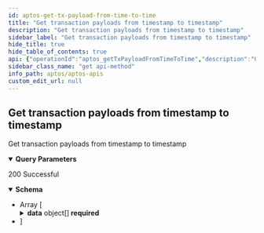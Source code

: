 ```yaml
---
id: aptos-get-tx-payload-from-time-to-time
title: "Get transaction payloads from timestamp to timestamp"
description: "Get transaction payloads from timestamp to timestamp"
sidebar_label: "Get transaction payloads from timestamp to timestamp"
hide_title: true
hide_table_of_contents: true
api: {"operationId":"aptos_getTxPayloadFromTimeToTime","description":"Get transaction payloads from timestamp to timestamp","parameters":[{"name":"from_time","required":true,"in":"query","description":"From timestamp","schema":{"type":"number"}},{"name":"to_time","required":true,"in":"query","description":"To timestamp","schema":{"type":"number"}},{"name":"limit","required":false,"in":"query","description":"Number of item displayed per page, default: 10","schema":{"type":"number"}},{"name":"offset","required":false,"in":"query","description":"Number of skipped item, default: 0","schema":{"type":"number"}}],"responses":{"200":{"description":"200 Successful","content":{"application/json":{"schema":{"type":"array","items":{"type":"object","properties":{"data":{"description":"Array of documents","type":"array","items":{"type":"object","properties":{"blockHeight":{"type":"number","example":1,"description":"blockHeight"},"blockTime":{"format":"date-time","type":"string","example":"2023-06-14 14:14:42.380","description":"blockTime"},"timestamp":{"type":"number","example":1,"description":"timestamp"},"txVersion":{"type":"number","example":1,"description":"txVersion"},"txType":{"type":"string","example":"block_metadata_transaction","description":"txType"},"txHash":{"type":"string","example":"0xbf3d139d0bbe68f1db6d393b135c2ed12ab5ec1635f08b26994180d1e6434dd1","description":"txHash"},"function":{"type":"string","example":"function","description":"function"},"typeArguments":{"type":"string","example":"[\"0x1::aptos_coin::AptosCoin\"]","description":"typeArguments"},"arguments":{"type":"string","example":"[\"1000\", \"10\"]","description":"arguments"}},"required":["blockHeight","blockTime","timestamp","txVersion","txType","txHash","function","typeArguments","arguments"],"title":"TxPayloadResponseDto"}}},"required":["data"],"title":"ListTxPayloadResponseDto"}}}}}},"tags":["Get transaction payloads"],"security":[{"apiKey":[]}],"method":"get","path":"/v1/tx-payloads/txPayloadFromTimeToTime","servers":[{"url":"https://aptos-mainnet-api.blocklens.io","description":"Aptos Mainnet Dev Server"}],"securitySchemes":{"bearer":{"scheme":"bearer","bearerFormat":"JWT","type":"http"},"basic":{"type":"http","scheme":"basic"},"apiKey":{"type":"apiKey","name":"X-API-KEY","in":"header"}},"info":{"title":"APTOS APIs","description":"Swagger documentation","version":"1.0.0","contact":{}},"postman":{"name":"Get transaction payloads from timestamp to timestamp","description":{"content":"Get transaction payloads from timestamp to timestamp","type":"text/plain"},"url":{"path":["v1","tx-payloads","txPayloadFromTimeToTime"],"host":["{{baseUrl}}"],"query":[{"disabled":false,"description":{"content":"(Required) From timestamp","type":"text/plain"},"key":"from_time","value":""},{"disabled":false,"description":{"content":"(Required) To timestamp","type":"text/plain"},"key":"to_time","value":""},{"disabled":false,"description":{"content":"Number of item displayed per page, default: 10","type":"text/plain"},"key":"limit","value":""},{"disabled":false,"description":{"content":"Number of skipped item, default: 0","type":"text/plain"},"key":"offset","value":""}],"variable":[]},"header":[{"key":"Accept","value":"application/json"}],"method":"GET","auth":{"type":"apikey","apikey":[{"type":"any","value":"X-API-KEY","key":"key"},{"type":"any","value":"<API Key>","key":"value"},{"type":"any","value":"header","key":"in"}]}}}
sidebar_class_name: "get api-method"
info_path: aptos/aptos-apis
custom_edit_url: null
---
```



## Get transaction payloads from timestamp to timestamp



Get transaction payloads from timestamp to timestamp

<details style={{"marginBottom":"1rem"}} data-collapsed={false} open={true}><summary style={{}}><strong>Query Parameters</strong></summary><div><ul><ParamsItem className={"paramsItem"} param={{"name":"from_time","required":true,"in":"query","description":"From timestamp","schema":{"type":"number"}}}></ParamsItem><ParamsItem className={"paramsItem"} param={{"name":"to_time","required":true,"in":"query","description":"To timestamp","schema":{"type":"number"}}}></ParamsItem><ParamsItem className={"paramsItem"} param={{"name":"limit","required":false,"in":"query","description":"Number of item displayed per page, default: 10","schema":{"type":"number"}}}></ParamsItem><ParamsItem className={"paramsItem"} param={{"name":"offset","required":false,"in":"query","description":"Number of skipped item, default: 0","schema":{"type":"number"}}}></ParamsItem></ul></div></details><div><ApiTabs><TabItem label={"200"} value={"200"}><div>

200 Successful

</div><div><MimeTabs schemaType={"response"}><TabItem label={"application/json"} value={"application/json"}><SchemaTabs><TabItem label={"Schema"} value={"Schema"}><details style={{}} data-collapsed={false} open={true}><summary style={{"textAlign":"left"}}><strong>Schema</strong></summary><div style={{"textAlign":"left","marginLeft":"1rem"}}></div><ul style={{"marginLeft":"1rem"}}><li><div style={{"fontSize":"var(--ifm-code-font-size)","opacity":"0.6","marginLeft":"-.5rem","paddingBottom":".5rem"}}>Array [</div></li><SchemaItem collapsible={true} className={"schemaItem"}><details style={{}}><summary style={{}}><strong>data</strong><span style={{"opacity":"0.6"}}> object[]</span><strong style={{"fontSize":"var(--ifm-code-font-size)","color":"var(--openapi-required)"}}> required</strong></summary><div style={{"marginLeft":"1rem"}}><div style={{"marginTop":".5rem","marginBottom":".5rem"}}>

Array of documents

</div><li><div style={{"fontSize":"var(--ifm-code-font-size)","opacity":"0.6","marginLeft":"-.5rem","paddingBottom":".5rem"}}>Array [</div></li><SchemaItem collapsible={false} name={"blockHeight"} required={true} schemaName={"number"} qualifierMessage={undefined} schema={{"type":"number","example":1,"description":"blockHeight"}}></SchemaItem><SchemaItem collapsible={false} name={"blockTime"} required={true} schemaName={"date-time"} qualifierMessage={undefined} schema={{"format":"date-time","type":"string","example":"2023-06-14 14:14:42.380","description":"blockTime"}}></SchemaItem><SchemaItem collapsible={false} name={"timestamp"} required={true} schemaName={"number"} qualifierMessage={undefined} schema={{"type":"number","example":1,"description":"timestamp"}}></SchemaItem><SchemaItem collapsible={false} name={"txVersion"} required={true} schemaName={"number"} qualifierMessage={undefined} schema={{"type":"number","example":1,"description":"txVersion"}}></SchemaItem><SchemaItem collapsible={false} name={"txType"} required={true} schemaName={"string"} qualifierMessage={undefined} schema={{"type":"string","example":"block_metadata_transaction","description":"txType"}}></SchemaItem><SchemaItem collapsible={false} name={"txHash"} required={true} schemaName={"string"} qualifierMessage={undefined} schema={{"type":"string","example":"0xbf3d139d0bbe68f1db6d393b135c2ed12ab5ec1635f08b26994180d1e6434dd1","description":"txHash"}}></SchemaItem><SchemaItem collapsible={false} name={"function"} required={true} schemaName={"string"} qualifierMessage={undefined} schema={{"type":"string","example":"function","description":"function"}}></SchemaItem><SchemaItem collapsible={false} name={"typeArguments"} required={true} schemaName={"string"} qualifierMessage={undefined} schema={{"type":"string","example":"[\"0x1::aptos_coin::AptosCoin\"]","description":"typeArguments"}}></SchemaItem><SchemaItem collapsible={false} name={"arguments"} required={true} schemaName={"string"} qualifierMessage={undefined} schema={{"type":"string","example":"[\"1000\", \"10\"]","description":"arguments"}}></SchemaItem><li><div style={{"fontSize":"var(--ifm-code-font-size)","opacity":"0.6","marginLeft":"-.5rem"}}>]</div></li></div></details></SchemaItem><li><div style={{"fontSize":"var(--ifm-code-font-size)","opacity":"0.6","marginLeft":"-.5rem"}}>]</div></li></ul></details></TabItem><TabItem label={"Example (from schema)"} value={"Example (from schema)"}><ResponseSamples responseExample={"[\n  {\n    \"data\": [\n      {\n        \"blockHeight\": 1,\n        \"blockTime\": \"2023-06-14 14:14:42.380\",\n        \"timestamp\": 1,\n        \"txVersion\": 1,\n        \"txType\": \"block_metadata_transaction\",\n        \"txHash\": \"0xbf3d139d0bbe68f1db6d393b135c2ed12ab5ec1635f08b26994180d1e6434dd1\",\n        \"function\": \"function\",\n        \"typeArguments\": \"[\\\"0x1::aptos_coin::AptosCoin\\\"]\",\n        \"arguments\": \"[\\\"1000\\\", \\\"10\\\"]\"\n      }\n    ]\n  }\n]"} language={"json"}></ResponseSamples></TabItem></SchemaTabs></TabItem></MimeTabs></div></TabItem></ApiTabs></div>
      